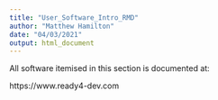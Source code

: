 ```yaml
---
title: "User_Software_Intro_RMD"
author: "Matthew Hamilton"
date: "04/03/2021"
output: html_document
---
```


All software itemised in this section is documented at:

https://www.ready4-dev.com

&nbsp;